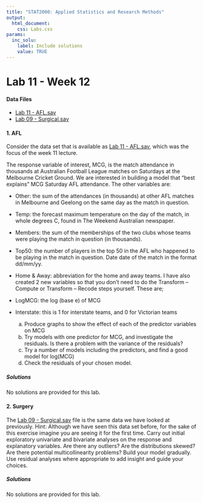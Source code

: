 ```yaml
---
title: "STAT2000: Applied Statistics and Research Methods"
output: 
  html_document: 
    css: Labs.css
params:
  inc_solu:
    label: Include solutions
    value: TRUE
---
```


# Lab 11 - Week 12

####

#### Data Files

 - [Lab 11 - AFL.sav](Lab 11 - AFL.sav)
 - [Lab 09 - Surgical.sav](Lab 11 - Surgical.sav)

#### 1. AFL

Consider the data set that is available as [Lab 11 - AFL.sav](Lab 11 - AFL.sav), which was the focus of the week 11 lecture.

The response variable of interest, MCG, is the match attendance in thousands at Australian Football League matches on Saturdays at the Melbourne Cricket Ground. We are interested in building a model that "best explains" MCG Saturday AFL attendance. The other variables are:

 - Other: the sum of the attendances (in thousands) at other AFL matches in Melbourne and Geelong on the same day as the match in question.
 - Temp: the forecast maximum temperature on the day of the match, in whole degrees C, found in The Weekend Australian newspaper.
 - Members: the sum of the memberships of the two clubs whose teams were playing the match in question (in thousands).
 - Top50: the number of players in the top 50 in the AFL who happened to be playing in the match in question. Date date of the match in the format dd/mm/yy. 
 - Home & Away: abbreviation for the home and away teams.
I have also created 2 new variables so that you don’t need to do the Transform – Compute or Transform – Recode steps yourself.  These are;
 - LogMCG: the log (base e) of MCG
 - Interstate: this is 1 for interstate teams, and 0 for Victorian teams

    a) Produce graphs to show the effect of each of the predictor variables on MCG
    b) Try models with one predictor for MCG, and investigate the residuals.  Is there a problem with the variance of the residuals?  
    c) Try a number of models including the predictors, and find a good model for log(MCG)
    d) Check the residuals of your chosen model.

##### Solutions

No solutions are provided for this lab.

#### 2. Surgery

The [Lab 09 - Surgical.sav](Lab 11 - Surgical.sav) file is the same data we have looked at previously. Hint: Although we have seen this data set before, for the sake of this exercise imagine you are seeing it for the first time. Carry out initial exploratory univariate and bivariate analyses on the response and explanatory variables. Are there any outliers? Are the distributions skewed? Are there potential multicollinearity problems? Build your model gradually. Use residual analyses where appropriate to add insight and guide your choices.

##### Solutions

No solutions are provided for this lab.
